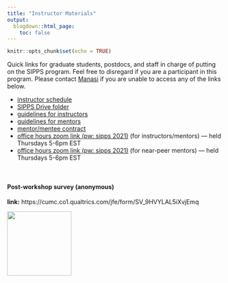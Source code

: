 ```yaml
---
title: "Instructor Materials"
output:
  blogdown::html_page:
    toc: false
---
```


```r
knitr::opts_chunk$set(echo = TRUE)
```

Quick links for graduate students, postdocs, and staff in charge of putting on the SIPPS program. Feel free to disregard if you are a participant in this program. Please contact [Manasi](mailto:mj2873@columbia.edu){target="_blank"} if you are unable to access any of the links below.
<p>
<ul>
<li>[instructor schedule](https://docs.google.com/spreadsheets/d/1D_dL8mZP0j8PyrpRqSMiI8Mv77pEqbesdjsZlhiZC5Q/edit#gid=0){target="_blank"}
<li>[SIPPS Drive folder](https://drive.google.com/drive/u/0/folders/1TNBcd2IrGXoTiMDhkJO4TXSGYyCvDtGX){target="_blank"}
<li>[guidelines for instructors](https://docs.google.com/document/d/1YrHkUXbU45Zhnh4VrjVJj9qMFsqlyH3BG_iVfJhh_Qc/edit){target="_blank"}
<li>[guidelines for mentors](https://docs.google.com/document/d/1twUik-alPmkTbt_wmV00APCm-rPvaoX1l8EMqFkvnBw/edit){target="_blank"}
<li>[mentor/mentee contract](https://docs.google.com/document/d/1h7itxmMXZORmM3sQm7sNiIt_D4mTWPboOztZmBQQYHk/edit){target="_blank"}
<li>[office hours zoom link (pw: sipps 2021)](https://columbiauniversity.zoom.us/j/94264060837?pwd=MkNpM1NHT0JSQU11NHhvWjdaQ1dWUT09){target="_blank"} (for instructors/mentors) — held Thursdays 5-6pm EST
<li>[office hours zoom link (pw: sipps 2021)](https://columbiauniversity.zoom.us/j/97871974194?pwd=cklDN25WM0s1dFdnSVZ0MHk4ckpPUT09){target="_blank"} (for near-peer mentors) — held Thursdays 5-6pm EST
</ul>
<br>

#### Post-workshop survey (anonymous)

<div align="left">
<b>link:</b> https://cumc.co1.qualtrics.com/jfe/form/SV_9HVYLAL5iXvjEmq
<p>
<img src="/images/postworkshopQR.png" width="150" height="150">
</div>